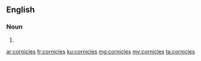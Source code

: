 ==English==

===Noun===
{{head|en|plural}}

# {{plural of|cornicle|lang=en|nocat=1}}

[[ar:cornicles]]
[[fr:cornicles]]
[[ku:cornicles]]
[[mg:cornicles]]
[[my:cornicles]]
[[ta:cornicles]]